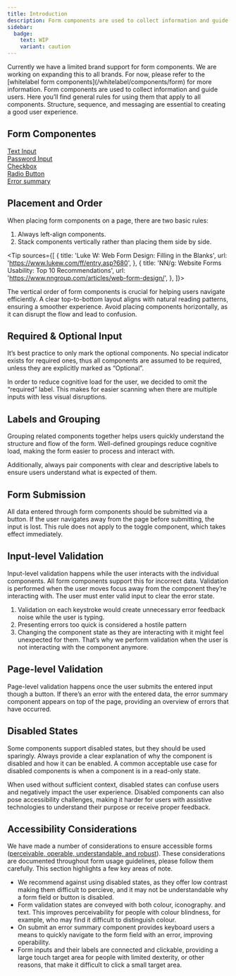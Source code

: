 ```yaml
---
title: Introduction
description: Form components are used to collect information and guide users. Here you’ll find general rules for using them that apply to all components. Structure, sequence, and messaging are essential to creating a good user experience.
sidebar:
  badge:
    text: WIP
    variant: caution
---
```




<BrandedContent brands="core,internal,professional,sustainable-views">
	Currently we have a limited brand support for form components. We are working on expanding this to all brands. For now, please refer to the [whitelabel form components](/whitelabel/components/form) for more information.
</BrandedContent>

<BrandedContent brands="whitelabel">
Form components are used to collect information and guide users. Here you’ll find general rules for using them that apply to all components. Structure, sequence, and messaging are essential to creating a good user experience.

## Form Componentes

<div style="display: flex; flex-direction: column">
	<a href="text-input">Text Input</a>
	<a href="password-input">Password Input</a>
	<a href="checkbox">Checkbox</a>
	<a href="radio-button">Radio Button</a>
	<a href="error-summary">Error summary</a>
</div>


## Placement and Order

When placing form components on a page, there are two basic rules:

1.  Always left-align components.
2.  Stack components vertically rather than placing them side by side.

<PlacementOrderGuidlines brand={props.brand} />

<Tip
	sources={[
		{
			title: 'Luke W: Web Form Design: Filling in the Blanks',
			url: 'https://www.lukew.com/ff/entry.asp?680',
		},
		{
			title: 'NN/g: Website Forms Usability: Top 10 Recommendations',
			url: 'https://www.nngroup.com/articles/web-form-design/',
		},
	]}>
	<p>
		The vertical order of form components is crucial for helping users navigate
		efficiently. A clear top-to-bottom layout aligns with natural reading
		patterns, ensuring a smoother experience. Avoid placing components
		horizontally, as it can disrupt the flow and lead to confusion.
	</p>
</Tip>

## Required & Optional Input

It’s best practice to only mark the optional components. No special indicator exists for required ones, thus all components are assumed to be required, unless they are explicitly marked as “Optional”.

<RequiredOptionalInput brand={props.brand} />

<Tip>
	<p>
		In order to reduce cognitive load for the user, we decided to omit the
		“required” label. This makes for easier scanning when there are multiple
		inputs with less visual disruptions.
	</p>
</Tip>

## Labels and Grouping

Grouping related components together helps users quickly understand the structure and flow of the form. Well-defined groupings reduce cognitive load, making the form easier to process and interact with.

<LabelsGrouping brand={props.brand} />

Additionally, always pair components with clear and descriptive labels to ensure users understand what is expected of them.

## Form Submission

All data entered through form components should be submitted via a button. If the user navigates away from the page before submitting, the input is lost. This rule does not apply to the toggle component, which takes effect immediately.

<FormSubmission brand={props.brand} />

## Input-level Validation

Input-level validation happens while the user interacts with the individual components. All form components support this for incorrect data. Validation is performed when the user moves focus away from the component they’re interacting with. The user must enter valid input to clear the error state.

<InputValidation brand={props.brand} />

<Tip>
	<ol>
		<li>
			Validation on each keystroke would create unnecessary error feedback noise
			while the user is typing.
		</li>
		<li>Presenting errors too quick is considered a hostile pattern</li>
		<li>
			Changing the component state as they are interacting with it might feel
			unexpected for them. That’s why we perform validation when the user is not
			interacting with the component anymore.
		</li>
	</ol>
</Tip>

## Page-level Validation

Page-level validation happens once the user submits the entered input though a button. If there’s an error with the entered data, the error summary component appears on top of the page, providing an overview of errors that have occurred.

<ErrorSummary brand={props.brand} />

## Disabled States

Some components support disabled states, but they should be used sparingly. Always provide a clear explanation of why the component is disabled and how it can be enabled. A common acceptable use case for disabled components is when a component is in a read-only state.

<DisabledStates brand={props.brand} />

<Tip>
	<p>
		When used without sufficient context, disabled states can confuse users and
		negatively impact the user experience. Disabled components can also pose
		accessibility challenges, making it harder for users with assistive
		technologies to understand their purpose or receive proper feedback.
	</p>
</Tip>

## Accessibility Considerations

We have made a number of considerations to ensure accessible forms ([perceivable, operable, understandable, and robust](https://www.w3.org/WAI/WCAG22/Understanding/intro#understanding-the-four-principles-of-accessibility)). These considerations are documented throughout form usage guidelines, please follow them carefully. This section highlights a few key areas of note.

- We recommend against using disabled states, as they offer low contrast making them difficult to percieve, and it may not be understandable why a form field or button is disabled.
- Form validation states are conveyed with both colour, iconography. and text. This improves perceivability for people with colour blindness, for example, who may find it difficult to distinguish colour.
- On submit an error summary component provides keyboard users a means to quickly navigate to the form field with an error, improving operability.
- Form inputs and their labels are connected and clickable, providing a large touch target area for people with limited dexterity, or other reasons, that make it difficult to click a small target area.

</BrandedContent>
